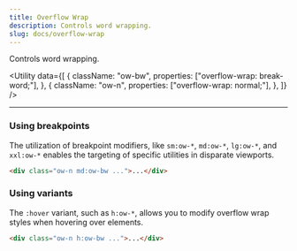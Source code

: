 ```yaml
---
title: Overflow Wrap
description: Controls word wrapping.
slug: docs/overflow-wrap
---
```


Controls word wrapping.

<Utility
  data={[
    {
      className: "ow-bw",
      properties: ["overflow-wrap: break-word;"],
    },
    {
      className: "ow-n",
      properties: ["overflow-wrap: normal;"],
    },
  ]}
/>

---

### Using breakpoints

The utilization of breakpoint modifiers, like `sm:ow-*`, `md:ow-*`, `lg:ow-*`, and `xxl:ow-*` enables the targeting of specific utilities in disparate viewports.

```html "md:ow-bw"
<div class="ow-n md:ow-bw ...">...</div>
```

### Using variants

The `:hover` variant, such as `h:ow-*`, allows you to modify overflow wrap styles when hovering over elements.

```html "h:ow-bw"
<div class="ow-n h:ow-bw ...">...</div>
```
